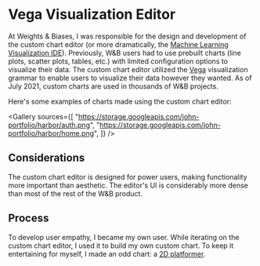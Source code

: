 
<ProjectLayout title="Vega Visualization Editor">

# Vega Visualization Editor

At Weights & Biases, I was responsible for the design and development of the custom chart editor (or more dramatically, the [Machine Learning Visualization IDE](https://wandb.ai/wandb/posts/reports/The-W-B-Machine-Learning-Visualization-IDE--VmlldzoyNjk3Nzg)). Previously, W&B users had to use prebuilt charts (line plots, scatter plots, tables, etc.) with limited configuration options to visualize their data. The custom chart editor utilized the [Vega](https://vega.github.io/vega/) visualization grammar to enable users to visualize their data however they wanted. As of July 2021, custom charts are used in thousands of W&B projects.

Here's some examples of charts made using the custom chart editor:

<Gallery
  sources={[
    "https://storage.googleapis.com/john-portfolio/harbor/auth.png",
    "https://storage.googleapis.com/john-portfolio/harbor/home.png",
  ]}
/>

## Considerations

The custom chart editor is designed for power users, making functionality more important than aesthetic. The editor's UI is considerably more dense than most of the rest of the W&B product.

## Process

To develop user empathy, I became my own user. While iterating on the custom chart editor, I used it to build my own custom chart. To keep it entertaining for myself, I made an odd chart: a [2D platformer](http://localhost:3000/platformer).

</ProjectLayout>
